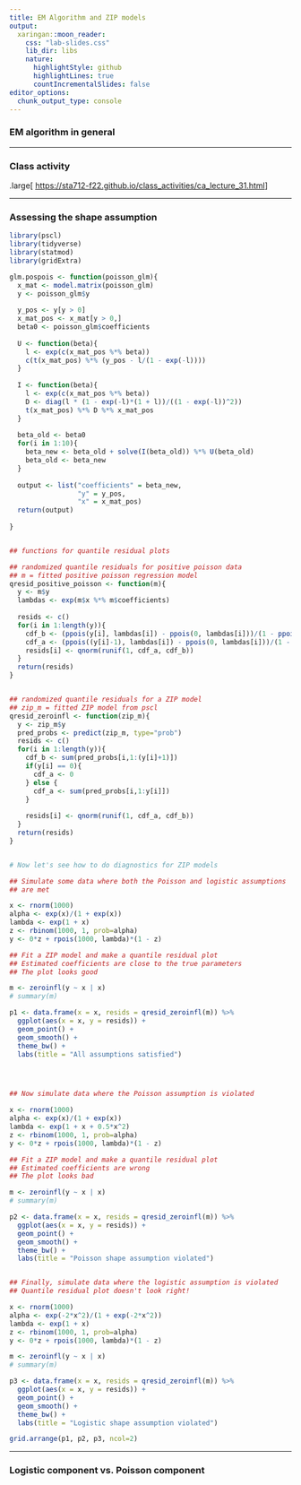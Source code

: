 ```yaml
---
title: EM Algorithm and ZIP models
output:
  xaringan::moon_reader:
    css: "lab-slides.css"
    lib_dir: libs
    nature:
      highlightStyle: github
      highlightLines: true
      countIncrementalSlides: false
editor_options: 
  chunk_output_type: console
---
```


### EM algorithm in general

---

### Class activity

.large[
[https://sta712-f22.github.io/class_activities/ca_lecture_31.html](https://sta712-f22.github.io/class_activities/ca_lecture_31.html)
]

---

### Assessing the shape assumption

```r
library(pscl)
library(tidyverse)
library(statmod)
library(gridExtra)

glm.pospois <- function(poisson_glm){
  x_mat <- model.matrix(poisson_glm)
  y <- poisson_glm$y
  
  y_pos <- y[y > 0]
  x_mat_pos <- x_mat[y > 0,]
  beta0 <- poisson_glm$coefficients
  
  U <- function(beta){
    l <- exp(c(x_mat_pos %*% beta))
    c(t(x_mat_pos) %*% (y_pos - l/(1 - exp(-l))))
  }
  
  I <- function(beta){
    l <- exp(c(x_mat_pos %*% beta))
    D <- diag(l * (1 - exp(-l)*(1 + l))/((1 - exp(-l))^2))
    t(x_mat_pos) %*% D %*% x_mat_pos
  }
  
  beta_old <- beta0
  for(i in 1:10){
    beta_new <- beta_old + solve(I(beta_old)) %*% U(beta_old)
    beta_old <- beta_new
  }
  
  output <- list("coefficients" = beta_new,
                 "y" = y_pos,
                 "x" = x_mat_pos)
  return(output)
  
}


## functions for quantile residual plots

## randomized quantile residuals for positive poisson data
## m = fitted positive poisson regression model
qresid_positive_poisson <- function(m){
  y <- m$y
  lambdas <- exp(m$x %*% m$coefficients)
  
  resids <- c()
  for(i in 1:length(y)){
    cdf_b <- (ppois(y[i], lambdas[i]) - ppois(0, lambdas[i]))/(1 - ppois(0, lambdas[i]))
    cdf_a <- (ppois((y[i]-1), lambdas[i]) - ppois(0, lambdas[i]))/(1 - ppois(0, lambdas[i]))
    resids[i] <- qnorm(runif(1, cdf_a, cdf_b))
  }
  return(resids)
}


## randomized quantile residuals for a ZIP model
## zip_m = fitted ZIP model from pscl
qresid_zeroinfl <- function(zip_m){
  y <- zip_m$y
  pred_probs <- predict(zip_m, type="prob")
  resids <- c()
  for(i in 1:length(y)){
    cdf_b <- sum(pred_probs[i,1:(y[i]+1)])
    if(y[i] == 0){
      cdf_a <- 0
    } else {
      cdf_a <- sum(pred_probs[i,1:y[i]])
    }
    
    resids[i] <- qnorm(runif(1, cdf_a, cdf_b))
  }
  return(resids)
}


# Now let's see how to do diagnostics for ZIP models

## Simulate some data where both the Poisson and logistic assumptions
## are met

x <- rnorm(1000)
alpha <- exp(x)/(1 + exp(x))
lambda <- exp(1 + x)
z <- rbinom(1000, 1, prob=alpha)
y <- 0*z + rpois(1000, lambda)*(1 - z)

## Fit a ZIP model and make a quantile residual plot
## Estimated coefficients are close to the true parameters
## The plot looks good

m <- zeroinfl(y ~ x | x)
# summary(m)

p1 <- data.frame(x = x, resids = qresid_zeroinfl(m)) %>%
  ggplot(aes(x = x, y = resids)) +
  geom_point() +
  geom_smooth() +
  theme_bw() +
  labs(title = "All assumptions satisfied")




## Now simulate data where the Poisson assumption is violated

x <- rnorm(1000)
alpha <- exp(x)/(1 + exp(x))
lambda <- exp(1 + x + 0.5*x^2)
z <- rbinom(1000, 1, prob=alpha)
y <- 0*z + rpois(1000, lambda)*(1 - z)

## Fit a ZIP model and make a quantile residual plot
## Estimated coefficients are wrong
## The plot looks bad

m <- zeroinfl(y ~ x | x)
# summary(m)

p2 <- data.frame(x = x, resids = qresid_zeroinfl(m)) %>%
  ggplot(aes(x = x, y = resids)) +
  geom_point() +
  geom_smooth() +
  theme_bw() +
  labs(title = "Poisson shape assumption violated")


## Finally, simulate data where the logistic assumption is violated
## Quantile residual plot doesn't look right!

x <- rnorm(1000)
alpha <- exp(-2*x^2)/(1 + exp(-2*x^2))
lambda <- exp(1 + x)
z <- rbinom(1000, 1, prob=alpha)
y <- 0*z + rpois(1000, lambda)*(1 - z)

m <- zeroinfl(y ~ x | x)
# summary(m)

p3 <- data.frame(x = x, resids = qresid_zeroinfl(m)) %>%
  ggplot(aes(x = x, y = resids)) +
  geom_point() +
  geom_smooth() +
  theme_bw() +
  labs(title = "Logistic shape assumption violated")

grid.arrange(p1, p2, p3, ncol=2)
```


---

### Logistic component vs. Poisson component


